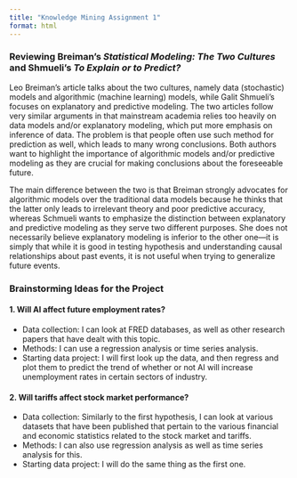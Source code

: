 ```yaml
---
title: "Knowledge Mining Assignment 1"
format: html
---
```


### Reviewing Breiman's *Statistical Modeling: The Two Cultures* and Shmueli's *To Explain or to Predict?* 

Leo Breiman's article talks about the two cultures, namely data (stochastic) models and algorithmic (machine learning) models, while Galit Shmueli's focuses on explanatory and predictive modeling. The two articles follow very similar arguments in that mainstream academia relies too heavily on data models and/or explanatory modeling, which put more emphasis on inference of data. The problem is that people often use such method for prediction as well, which leads to many wrong conclusions. Both authors want to highlight the importance of algorithmic models and/or predictive modeling as they are crucial for making conclusions about the foreseeable future.

The main difference between the two is that Breiman strongly advocates for algorithmic models over the traditional data models because he thinks that the latter only leads to irrelevant theory and poor predictive accuracy, whereas Schmueli wants to emphasize the distinction between explanatory and predictive modeling as they serve two different purposes. She does not necessarily believe explanatory modeling is inferior to the other one—it is simply that while it is good in testing hypothesis and understanding causal relationships about past events, it is not useful when trying to generalize future events.

### Brainstorming Ideas for the Project

#### 1. Will AI affect future employment rates?

-   Data collection: I can look at FRED databases, as well as other research papers that have dealt with this topic. 
-   Methods: I can use a regression analysis or time series analysis.
-   Starting data project: I will first look up the data, and then regress and plot them to predict the trend of whether or not AI will increase unemployment rates in certain sectors of industry.

#### 2. Will tariffs affect stock market performance?

-   Data collection: Similarly to the first hypothesis, I can look at various datasets that have been published that pertain to the various financial and economic statistics related to the stock market and tariffs.
-   Methods: I can also use regression analysis as well as time series analysis for this.
-   Starting data project: I will do the same thing as the first one.